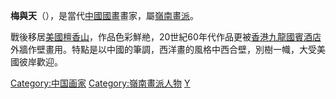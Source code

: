 {{multiple issues|
{{Notability Unreferenced|time=2019-01-31T01:25:08+00:00}}
{{orphan|time=2019-01-31T01:25:08+00:00}}
{{unreferenced|time=2019-01-31T01:25:08+00:00}}
}}
'''梅與天'''（{{bd|1891年||？}}），是當代[[中國|中國]][[國畫|國畫]]畫家，屬[[嶺南畫派|嶺南畫派]]。

戰後移居[[美國|美國]][[檀香山|檀香山]]，作品色彩鮮艵，20世紀60年代作品更被[[香港|香港]][[九龍|九龍]][[國賓酒店|國賓酒店]]外牆作壁畫用。特點是以中國的筆調，西洋畫的風格中西合壁，別樹一幟，大受美國彼岸歡迎。

{{DEFAULTSORT:Mei yutian}}
[[Category:中国画家|Category:中国画家]]
[[Category:嶺南畫派人物|Category:嶺南畫派人物]]
[[Category:梅姓|Y]]
{{China-painter-stub}}